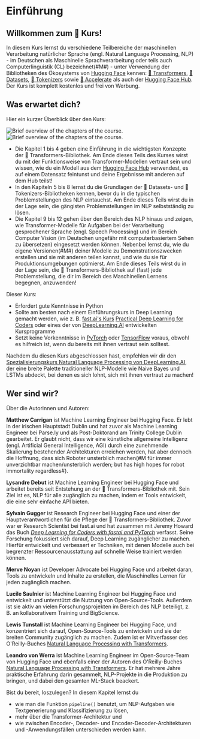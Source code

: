 # Einführung

## Willkommen zum 🤗 Kurs!

<Youtube id="00GKzGyWFEs" />

In diesem Kurs lernst du verschiedene Teilbereiche der maschinellen Verarbeitung natürlicher Sprache (engl. Natural Language Processing, NLP) - im Deutschen als Maschinelle Sprachverarbeitung oder teils auch Computerlinguistik (CL) bezeichnet(#M#) - unter Verwendung der Bibliotheken des Ökosystems von [Hugging Face](https://huggingface.co/) kennen: [🤗 Transformers](https://github.com/huggingface/transformers), [🤗 Datasets](https://github.com/huggingface/datasets), [🤗 Tokenizers](https://github.com/huggingface/tokenizers) sowie [🤗 Accelerate](https://github.com/huggingface/accelerate) als auch der [Hugging Face Hub](https://huggingface.co/models). Der Kurs ist komplett kostenlos und frei von Werbung.


## Was erwartet dich?

Hier ein kurzer Überblick über den Kurs:

<div class="flex justify-center">
<img class="block dark:hidden" src="https://huggingface.co/datasets/huggingface-course/documentation-images/resolve/main/en/chapter1/summary.svg" alt="Brief overview of the chapters of the course.">
<img class="hidden dark:block" src="https://huggingface.co/datasets/huggingface-course/documentation-images/resolve/main/en/chapter1/summary-dark.svg" alt="Brief overview of the chapters of the course.">
</div>

- Die Kapitel 1 bis 4 geben eine Einführung in die wichtigsten Konzepte der 🤗 Transformers-Bibliothek. Am Ende dieses Teils des Kurses wirst du mit der Funktionsweise von Transformer-Modellen vertraut sein und wissen, wie du ein Modell aus dem [Hugging Face Hub](https://huggingface.co/models) verwendest, es auf einem Datensatz feintunst und deine Ergebnisse mit anderen auf dem Hub teilst!
- In den Kapiteln 5 bis 8 lernst du die Grundlagen der 🤗 Datasets- und 🤗 Tokenizers-Bibliotheken kennen, bevor du in die typischen Problemstellungen des NLP eintauchst. Am Ende dieses Teils wirst du in der Lage sein, die gängisten Problemstellungen im NLP selbstständig zu lösen.
- Die Kapitel 9 bis 12 gehen über den Bereich des NLP hinaus und zeigen, wie Transformer-Modelle für Aufgaben bei der Verarbeitung gesprochener Sprache (engl. Speech Processing) und im Bereich Computer Vision (im Deutschen ungefähr mit computerbasiertem Sehen zu übersetzen) eingesetzt werden können. Nebenbei lernst du, wie du eigene Versionen(#M#) deiner Modelle zu Demonstrationszwecken erstellen und sie mit anderen teilen kannst, und wie du sie für Produktionsumgebungen optimierst. Am Ende dieses Teils wirst du in der Lage sein, die 🤗 Transformers-Bibliothek auf (fast) jede Problemstellung, die dir im Bereich des Maschinellen Lernens begegnen, anzuwenden!

Dieser Kurs:

* Erfordert gute Kenntnisse in Python
* Sollte am besten nach einem Einführungskurs in Deep Learning gemacht werden, wie z. B. [fast.ai's Kurs](https://www.fast.ai/) [Practical Deep Learning for Coders](https://course.fast.ai/) oder eines der von [DeepLearning.AI](https://www.deeplearning.ai/) entwickelten Kursprogramme
* Setzt keine Vorkenntnisse in [PyTorch](https://pytorch.org/) oder [TensorFlow](https://www.tensorflow.org/) voraus, obwohl es hilfreich ist, wenn du bereits mit ihnen vertraut sein solltest.

Nachdem du diesen Kurs abgeschlossen hast, empfehlen wir dir den [Spezialisierungskurs Natural Language Processing von DeepLearning.AI](https://www.coursera.org/specializations/natural-language-processing?utm_source=deeplearning-ai&utm_medium=institutions&utm_campaign=20211011-nlp-2-hugging_face-page-nlp-refresh), der eine breite Palette traditioneller NLP-Modelle wie Naive Bayes und LSTMs abdeckt, bei denen es sich lohnt, sich mit ihnen vertraut zu machen!

## Wer sind wir?

Über die Autorinnen und Autoren:

**Matthew Carrigan** ist Machine Learning Engineer bei Hugging Face. Er lebt in der irischen Hauptstadt Dublin und hat zuvor als Machine Learning Engineer bei Parse.ly und als Post-Doktorand am Trinity College Dublin gearbeitet. Er glaubt nicht, dass wir eine künstliche allgemeine Intelligenz (engl. Artificial General Intelligence, AGI) durch eine zunehmende Skalierung bestehender Architekturen erreichen werden, hat aber dennoch die Hoffnung, dass sich Roboter unsterblich machen(#M für immer unverzichtbar machen/unsterblich werden; but has high hopes for robot immortality regardless#).

**Lysandre Debut** ist Machine Learning Engineer bei Hugging Face und arbeitet bereits seit Entstehung an der 🤗 Transformers-Bibliothek mit. Sein Ziel ist es, NLP für alle zugänglich zu machen, indem er Tools entwickelt, die eine sehr einfache API bieten.

**Sylvain Gugger** ist Research Engineer bei Hugging Face und einer der Hauptverantwortlichen für die Pflege der 🤗 Transformers-Bibliothek. Zuvor war er Research Scientist bei fast.ai und hat zusammen mit Jeremy Howard das Buch _[Deep Learning for Coders with fastai and PyTorch](https://learning.oreilly.com/library/view/deep-learning-for/9781492045519/)_ verfasst. Seine Forschung fokussiert sich darauf, Deep Learning zugänglicher zu machen. Hierfür entwickelt und verbessert er Techniken, mit denen Modelle auch bei begrenzter Ressourcenausstattung auf schnelle Weise trainiert werden können.

**Merve Noyan** ist Developer Advocate bei Hugging Face und arbeitet daran, Tools zu entwickeln und Inhalte zu erstellen, die Maschinelles Lernen für jeden zugänglich machen.

**Lucile Saulnier** ist Machine Learning Engineer bei Hugging Face und entwickelt und unterstützt die Nutzung von Open-Source-Tools. Außerdem ist sie aktiv an vielen Forschungsprojekten im Bereich des NLP beteiligt, z. B. an kollaborativem Training und BigScience.

**Lewis Tunstall** ist Machine Learning Engineer bei Hugging Face, und konzentriert sich darauf, Open-Source-Tools zu entwickeln und sie der breiten Community zugänglich zu machen. Zudem ist er Mitverfasser des O'Reilly-Buches [Natural Language Processing with Transformers](https://www.oreilly.com/library/view/natural-language-processing/9781098103231/).

**Leandro von Werra** ist Machine Learning Engineer im Open-Source-Team von Hugging Face und ebenfalls einer der Autoren des O'Reilly-Buches [Natural Language Processing with Transformers](https://www.oreilly.com/library/view/natural-language-processing/9781098103231/). Er hat mehrere Jahre praktische Erfahrung darin gesammelt, NLP-Projekte in die Produktion zu bringen, und dabei den gesamten ML-Stack beackert.

Bist du bereit, loszulegen? In diesem Kapitel lernst du
* wie man die Funktion `pipeline()` benutzt, um NLP-Aufgaben wie Textgenerierung und Klassifizierung zu lösen,
* mehr über die Transformer-Architektur und
* wie zwischen Encoder-, Decoder- und Encoder-Decoder-Architekturen und -Anwendungsfällen unterschieden werden kann.
